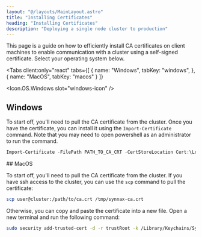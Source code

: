 ```yaml
---
layout: "@/layouts/MainLayout.astro"
title: "Installing Certificates"
heading: "Installing Certificates"
description: "Deploying a single node cluster to production"
---
```



This page is a guide on how to efficiently install CA certificates on client machines 
to enable communication with a cluster using a self-signed certificate. Select your 
operating system below.

<Tabs
    client:only="react"
    tabs={[
        { name: "Windows", tabKey: "windows", },
        { name: "MacOS", tabKey: "macos" }
    ]}
>
<Icon.OS.Windows slot="windows-icon" />
<Fragment slot="windows">
## Windows

To start off, you'll need to pull the CA certificate from the cluster. Once you have the
certificate, you can install it using the `Import-Certificate` command. Note that you 
may need to open powershell as an administrator to run the command.

```powershell
Import-Certificate -FilePath PATH_TO_CA_CRT -CertStoreLocation Cert:\LocalMachine\Root
```
</Fragment>
<Icon.OS.MacOS slot="macos-icon" />
<Fragment slot="macos">
## MacOS

To start off, you'll need to pull the CA certificate from the cluster. If you have ssh
access to the cluster, you can use the `scp` command to pull the certificate:

```bash
scp user@cluster:/path/to/ca.crt /tmp/synnax-ca.crt
```

Otherwise, you can copy and paste the certificate into a new file. Open a new terminal 
and run the following command:

```bash
sudo security add-trusted-cert -d -r trustRoot -k /Library/Keychains/System.keychain /tmp/synnax-ca.crt
```

</Fragment>
</Tabs>